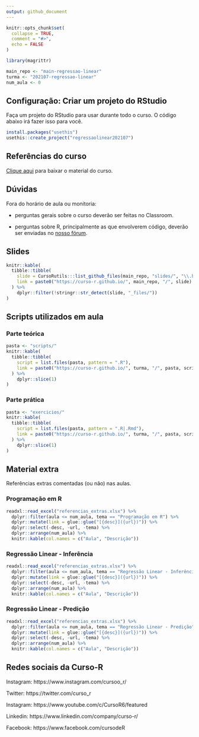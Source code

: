 ```yaml
---
output: github_document
---
```


<!-- README.md is generated from README.Rmd. Please edit that file -->

```r
knitr::opts_chunk$set(
  collapse = TRUE,
  comment = "#>",
  echo = FALSE
)

library(magrittr)

main_repo <- "main-regressao-linear"
turma <- "202107-regressao-linear"
num_aula <- 0
```

## Configuração: Criar um projeto do RStudio

Faça um projeto do RStudio para usar durante todo o curso. O código abaixo irá fazer isso para você.

```r
install.packages("usethis")
usethis::create_project("regressaolinear202107")
```

## Referências do curso

[Clique aqui](https://github.com/curso-r/main-regressao-linear/raw/master/material_do_curso.zip) para baixar o material do curso.

## Dúvidas

Fora do horário de aula ou monitoria:

- perguntas gerais sobre o curso deverão ser feitas no Classroom.

- perguntas sobre R, principalmente as que envolverem código, deverão ser enviadas no [nosso fórum](https://discourse.curso-r.com/).

## Slides

```r
knitr::kable(
  tibble::tibble(
    slide = CursoRutils:::list_github_files(main_repo, "slides/", "\\.html"),
    link = paste0("https://curso-r.github.io/", main_repo, "/", slide)
  ) %>% 
    dplyr::filter(!stringr::str_detect(slide, "_files/"))
)
```


## Scripts utilizados em aula

### Parte teórica

```r
pasta <- "scripts/"
knitr::kable(
  tibble::tibble(
    script = list.files(pasta, pattern = ".R"),
    link = paste0("https://curso-r.github.io/", turma, "/", pasta, script)
  ) %>% 
    dplyr::slice(1)
)
```

### Parte prática

```r
pasta <- "exercicios/"
knitr::kable(
  tibble::tibble(
    script = list.files(pasta, pattern = ".R|.Rmd"),
    link = paste0("https://curso-r.github.io/", turma, "/", pasta, script)
  ) %>% 
    dplyr::slice(1)
)
```

## Material extra

Referências extras comentadas (ou não) nas aulas.

### Programação em R

```r
readxl::read_excel("referencias_extras.xlsx") %>%
  dplyr::filter(aula <= num_aula, tema == "Programação em R") %>% 
  dplyr::mutate(link = glue::glue("[{desc}]({url})")) %>%
  dplyr::select(-desc, -url, -tema) %>%
  dplyr::arrange(num_aula) %>% 
  knitr::kable(col.names = c("Aula", "Descrição"))
```


### Regressão Linear - Inferência

```r
readxl::read_excel("referencias_extras.xlsx") %>%
  dplyr::filter(aula <= num_aula, tema == "Regressão Linear - Inferência") %>% 
  dplyr::mutate(link = glue::glue("[{desc}]({url})")) %>%
  dplyr::select(-desc, -url, -tema) %>%
  dplyr::arrange(num_aula) %>% 
  knitr::kable(col.names = c("Aula", "Descrição"))
```

### Regressão Linear - Predição

```r
readxl::read_excel("referencias_extras.xlsx") %>%
  dplyr::filter(aula <= num_aula, tema == "Regressão Linear - Predição") %>% 
  dplyr::mutate(link = glue::glue("[{desc}]({url})")) %>%
  dplyr::select(-desc, -url, -tema) %>%
  dplyr::arrange(num_aula) %>% 
  knitr::kable(col.names = c("Aula", "Descrição"))
```


## Redes sociais da Curso-R

Instagram: https://www.instagram.com/cursoo_r/

Twitter: https://twitter.com/curso_r

Instagram: https://www.youtube.com/c/CursoR6/featured

Linkedin: https://www.linkedin.com/company/curso-r/

Facebook: https://www.facebook.com/cursodeR

